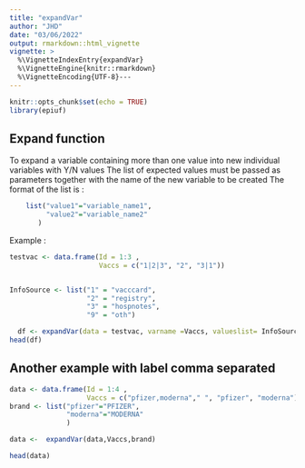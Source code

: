 ```yaml
---
title: "expandVar"
author: "JHD"
date: "03/06/2022"
output: rmarkdown::html_vignette
vignette: >
  %\VignetteIndexEntry{expandVar}
  %\VignetteEngine{knitr::rmarkdown}
  %\VignetteEncoding{UTF-8}---
---
```


```r
knitr::opts_chunk$set(echo = TRUE)
library(epiuf)


```

## Expand function

To expand a variable containing more than one value into new individual variables with Y/N values
The list of expected values must be passed as parameters together with the name of the new variable to be created 
The format of the list is :
```r
    list("value1"="variable_name1",    
         "value2"="variable_name2"    
       )    
```


Example :
```r
testvac <- data.frame(Id = 1:3 , 
                      Vaccs = c("1|2|3", "2", "3|1"))


InfoSource <- list("1" = "vacccard",
                   "2" = "registry",
                   "3" = "hospnotes",
                   "9" = "oth") 

  df <- expandVar(data = testvac, varname =Vaccs, valueslist= InfoSource) 
head(df)


```

## Another example with label comma separated


```r


data <- data.frame(Id = 1:4 , 
                   Vaccs = c("pfizer,moderna"," ", "pfizer", "moderna"))
brand <- list("pfizer"="PFIZER",
              "moderna"="MODERNA"
              )

data <-  expandVar(data,Vaccs,brand)

head(data)
```